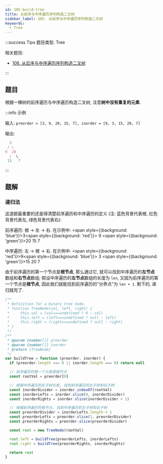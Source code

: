 ```yaml
---
id: 105-build-tree
title: 从前序与中序遍历序列构造二叉树
sidebar_label: 105. 从前序与中序遍历序列构造二叉树
keywords:
  - Tree
---
```


:::success Tips
题目类型: Tree

相关题目:

- [106. 从后序与中序遍历序列构造二叉树](/leetcode/medium/106-build-tree)
  
:::

## 题目

根据一棵树的前序遍历与中序遍历构造二叉树, 注意**树中没有重复的元素**.

:::info 示例

输入: `preorder = [3, 9, 20, 15, 7], inorder = [9, 3, 15, 20, 7]`

输出:

```ts
  3
 / \
9  20
  /  \
 15   7
```

:::

## 题解

### 递归法

这道题最重要的还是得清楚前序遍历和中序遍历的定义 (注: 蓝色背景代表根, 红色背景代表左, 绿色背景代表右):

前序遍历: 根 -> 左 -> 右. 在示例中: <span style={{background: 'blue'}}>3</span><span style={{background: 'red'}}> 9 </span><span style={{background: 'green'}}>20 15 7</span>

中序遍历: 左 -> 根 -> 右. 在示例中: <span style={{background: 'red'}}>9</span><span style={{background: 'blue'}}> 3 </span><span style={{background: 'green'}}>15 20 7</span>

由于前序遍历的第一个节点是**根节点**, 那么通过它, 就可以找到中序遍历的**左节点**数组和**右节点**数组; 假设中序遍历的**左节点**数组的长度为 `len`, 又因为前序遍历的第一个节点是**根节点**, 因此我们就能找到前序遍历的"分界点"为 `len + 1`. 剩下的, 递归就完了.

```ts
/**
 * Definition for a binary tree node.
 * function TreeNode(val, left, right) {
 *     this.val = (val===undefined ? 0 : val)
 *     this.left = (left===undefined ? null : left)
 *     this.right = (right===undefined ? null : right)
 * }
 */
/**
 * @param {number[]} preorder
 * @param {number[]} inorder
 * @return {TreeNode}
 */
var buildTree = function (preorder, inorder) {
  if (preorder.length === 0 || inorder.length === 0) return null

  // 前序遍历的第一个元素是根节点
  const rootVal = preorder[0]

  // 根据中序遍历的左子树长度, 找到前序遍历的左子树和右子树
  const inorderDivider = inorder.indexOf(rootVal)
  const inorderLefts = inorder.slice(0, inorderDivider)
  const inorderRights = inorder.slice(inorderDivider + 1)

  // 根据前序遍历的根节点, 找到中序遍历的左子树和右子树
  const preorderDivider = inorderLefts.length + 1
  const preorderLefts = preorder.slice(1, preorderDivider)
  const preorderRights = preorder.slice(preorderDivider)

  const root = new TreeNode(rootVal)

  root.left = buildTree(preorderLefts, inorderLefts)
  root.right = buildTree(preorderRights, inorderRights)

  return root
}
```
